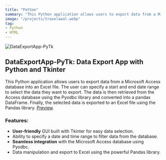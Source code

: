 ```yaml
---
title: "PetSoo"
summary: "This Python application allows users to export data from a Microsoft Access database into an Excel file. The user can specify a start and end date range to select the data they want to export. The data is then retrieved from the Access database using the Pyodbc library and converted into a pandas DataFrame. Finally, the selected data is exported to an Excel file using the Pandas library."
image: "/projects/travelawal.webp"
tag: 
- Python
- HTML
---
```


![DataExportApp-PyTk](/projects/travelawal.webp)

## DataExportApp-PyTk: Data Export App with Python and Tkinter
This Python application allows users to export data from a Microsoft Access database into an Excel file. The user can specify a start and end date range to select the data they want to export. The data is then retrieved from the Access database using the Pyodbc library and converted into a pandas DataFrame. Finally, the selected data is exported to an Excel file using the Pandas library.
[Preview](https://github.com/radhika0910/DataExportApp-PyTk).


### Features:
- **User-friendly** GUI built with Tkinter for easy data selection.
- Ability to specify a date and time range to filter data from the database.
- **Seamless integration** with the Microsoft Access database using Pyodbc.
- Data manipulation and export to Excel using the powerful Pandas library.
